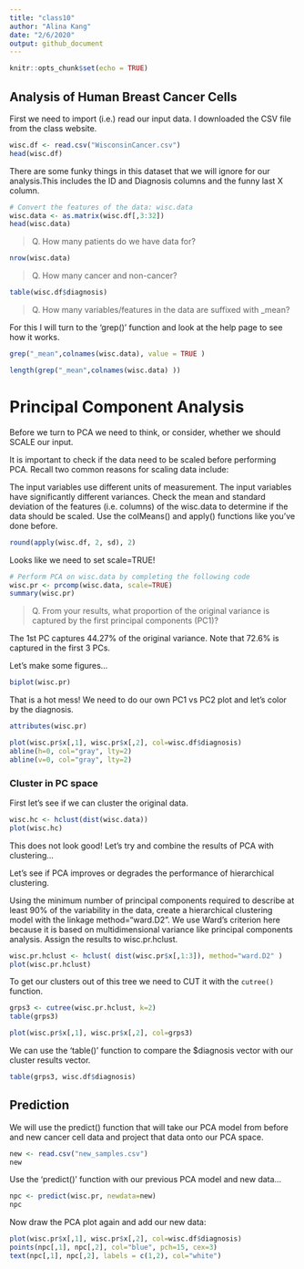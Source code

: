 ```yaml
---
title: "class10"
author: "Alina Kang"
date: "2/6/2020"
output: github_document
---
```


```r
knitr::opts_chunk$set(echo = TRUE)
```

## Analysis of Human Breast Cancer Cells

First we need to import (i.e.) read our input data. I downloaded the CSV file from the class website.

```r
wisc.df <- read.csv("WisconsinCancer.csv")
head(wisc.df)
```

There are some funky things in this dataset that we will ignore for our analysis.This includes the ID and Diagnosis columns and the funny last X column.

```r
# Convert the features of the data: wisc.data
wisc.data <- as.matrix(wisc.df[,3:32])
head(wisc.data)
```

> Q. How many patients do we have data for?

```r
nrow(wisc.data)
```

> Q. How many cancer and non-cancer?

```r
table(wisc.df$diagnosis)
```

> Q. How many variables/features in the data are suffixed with _mean?

For this I will turn to the 'grep()' function and look at the help page to see how it works.

```r
grep("_mean",colnames(wisc.data), value = TRUE )
```

```r
length(grep("_mean",colnames(wisc.data) ))
```

# Principal Component Analysis

Before we turn to PCA we need to think, or consider, whether we should SCALE our input.

It is important to check if the data need to be scaled before performing PCA. Recall two common reasons for scaling data include:

The input variables use different units of measurement.
The input variables have significantly different variances.
Check the mean and standard deviation of the features (i.e. columns) of the wisc.data to determine if the data should be scaled. Use the colMeans() and apply() functions like you’ve done before.

```r
round(apply(wisc.df, 2, sd), 2)
```

Looks like we need to set scale=TRUE!

```r
# Perform PCA on wisc.data by completing the following code
wisc.pr <- prcomp(wisc.data, scale=TRUE)
summary(wisc.pr)
```

> Q. From your results, what proportion of the original variance is captured by the first principal components (PC1)?

The 1st PC captures 44.27% of the original variance. Note that 72.6% is captured in the first 3 PCs.

Let's make some figures...

```r
biplot(wisc.pr)
```

That is a hot mess! We need to do our own PC1 vs PC2 plot and let's color by the diagnosis.

```r
attributes(wisc.pr)
```

```r
plot(wisc.pr$x[,1], wisc.pr$x[,2], col=wisc.df$diagnosis)
abline(h=0, col="gray", lty=2)
abline(v=0, col="gray", lty=2)
```

### Cluster in PC space

First let's see if we can cluster the original data.

```r
wisc.hc <- hclust(dist(wisc.data))
plot(wisc.hc)
```

This does not look good! Let's try and combine the results of PCA with clustering...

Let’s see if PCA improves or degrades the performance of hierarchical clustering.

Using the minimum number of principal components required to describe at least 90% of the variability in the data, create a hierarchical clustering model with the linkage method="ward.D2". We use Ward’s criterion here because it is based on multidimensional variance like principal components analysis. Assign the results to wisc.pr.hclust.

```r
wisc.pr.hclust <- hclust( dist(wisc.pr$x[,1:3]), method="ward.D2" )
plot(wisc.pr.hclust)
```

To get our clusters out of this tree we need to CUT it with the `cutree()` function.

```r
grps3 <- cutree(wisc.pr.hclust, k=2)
table(grps3)
```

```r
plot(wisc.pr$x[,1], wisc.pr$x[,2], col=grps3)
```

We can use the 'table()' function to compare the $diagnosis vector with our cluster results vector.

```r
table(grps3, wisc.df$diagnosis)
```

## Prediction

We will use the predict() function that will take our PCA model from before and new cancer cell data and project that data onto our PCA space.

```r
new <- read.csv("new_samples.csv")
new
```

Use the 'predict()' function with our previous PCA model and new data...

```r
npc <- predict(wisc.pr, newdata=new)
npc
```

Now draw the PCA plot again and add our new data:

```r
plot(wisc.pr$x[,1], wisc.pr$x[,2], col=wisc.df$diagnosis)
points(npc[,1], npc[,2], col="blue", pch=15, cex=3)
text(npc[,1], npc[,2], labels = c(1,2), col="white")
```












